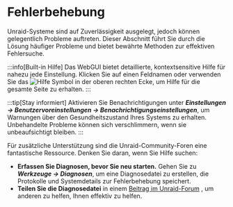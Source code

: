 # Fehlerbehebung

Unraid-Systeme sind auf Zuverlässigkeit ausgelegt, jedoch können gelegentlich Probleme auftreten. Dieser Abschnitt führt Sie durch die Lösung häufiger Probleme und bietet bewährte Methoden zur effektiven Fehlersuche.

:::info[Built-in Hilfe]
Das WebGUI bietet detaillierte, kontextsensitive Hilfe für nahezu jede Einstellung. Klicken Sie auf einen Feldnamen oder verwenden Sie das ![Hilfe](/img/Help-icon.jpg) Symbol in der oberen rechten Ecke, um Hilfe für die gesamte Seite zu erhalten.
:::

:::tip[Stay informiert]
Aktivieren Sie Benachrichtigungen unter ***Einstellungen → Benutzervoreinstellungen → Benachrichtigungseinstellungen***, um Warnungen über den Gesundheitszustand Ihres Systems zu erhalten. Unbehandelte Probleme können sich verschlimmern, wenn sie unbeaufsichtigt bleiben.
:::

Für zusätzliche Unterstützung sind die Unraid-Community-Foren eine fantastische Ressource. Denken Sie daran, wenn Sie Hilfe suchen:

- **Erfassen Sie Diagnosen, bevor Sie neu starten.**
  Gehen Sie zu ***Werkzeuge → Diagnosen***, um eine Diagnosedatei zu erstellen, die Protokolle und Systemdetails zur Fehlerbehebung speichert.
- **Teilen Sie die Diagnosedatei** in einem [Beitrag im Unraid-Forum](http://forums.unraid.net/) , um anderen zu helfen, Ihnen effektiv zu helfen.
